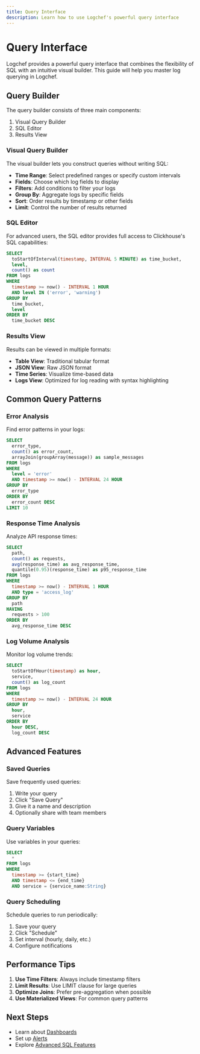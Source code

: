 ```yaml
---
title: Query Interface
description: Learn how to use Logchef's powerful query interface
---
```


# Query Interface

Logchef provides a powerful query interface that combines the flexibility of SQL with an intuitive visual builder. This guide will help you master log querying in Logchef.

## Query Builder

The query builder consists of three main components:

1. Visual Query Builder
2. SQL Editor
3. Results View

### Visual Query Builder

The visual builder lets you construct queries without writing SQL:

- **Time Range**: Select predefined ranges or specify custom intervals
- **Fields**: Choose which log fields to display
- **Filters**: Add conditions to filter your logs
- **Group By**: Aggregate logs by specific fields
- **Sort**: Order results by timestamp or other fields
- **Limit**: Control the number of results returned

### SQL Editor

For advanced users, the SQL editor provides full access to Clickhouse's SQL capabilities:

```sql
SELECT
  toStartOfInterval(timestamp, INTERVAL 5 MINUTE) as time_bucket,
  level,
  count() as count
FROM logs
WHERE
  timestamp >= now() - INTERVAL 1 HOUR
  AND level IN ('error', 'warning')
GROUP BY
  time_bucket,
  level
ORDER BY
  time_bucket DESC
```

### Results View

Results can be viewed in multiple formats:

- **Table View**: Traditional tabular format
- **JSON View**: Raw JSON format
- **Time Series**: Visualize time-based data
- **Logs View**: Optimized for log reading with syntax highlighting

## Common Query Patterns

### Error Analysis

Find error patterns in your logs:

```sql
SELECT
  error_type,
  count() as error_count,
  arrayJoin(groupArray(message)) as sample_messages
FROM logs
WHERE
  level = 'error'
  AND timestamp >= now() - INTERVAL 24 HOUR
GROUP BY
  error_type
ORDER BY
  error_count DESC
LIMIT 10
```

### Response Time Analysis

Analyze API response times:

```sql
SELECT
  path,
  count() as requests,
  avg(response_time) as avg_response_time,
  quantile(0.95)(response_time) as p95_response_time
FROM logs
WHERE
  timestamp >= now() - INTERVAL 1 HOUR
  AND type = 'access_log'
GROUP BY
  path
HAVING
  requests > 100
ORDER BY
  avg_response_time DESC
```

### Log Volume Analysis

Monitor log volume trends:

```sql
SELECT
  toStartOfHour(timestamp) as hour,
  service,
  count() as log_count
FROM logs
WHERE
  timestamp >= now() - INTERVAL 24 HOUR
GROUP BY
  hour,
  service
ORDER BY
  hour DESC,
  log_count DESC
```

## Advanced Features

### Saved Queries

Save frequently used queries:

1. Write your query
2. Click "Save Query"
3. Give it a name and description
4. Optionally share with team members

### Query Variables

Use variables in your queries:

```sql
SELECT
  *
FROM logs
WHERE
  timestamp >= {start_time}
  AND timestamp <= {end_time}
  AND service = {service_name:String}
```

### Query Scheduling

Schedule queries to run periodically:

1. Save your query
2. Click "Schedule"
3. Set interval (hourly, daily, etc.)
4. Configure notifications

## Performance Tips

1. **Use Time Filters**: Always include timestamp filters
2. **Limit Results**: Use LIMIT clause for large queries
3. **Optimize Joins**: Prefer pre-aggregation when possible
4. **Use Materialized Views**: For common query patterns

## Next Steps

- Learn about [Dashboards](/docs/user-guide/dashboards)
- Set up [Alerts](/docs/user-guide/alerts)
- Explore [Advanced SQL Features](/docs/user-guide/advanced-sql)
